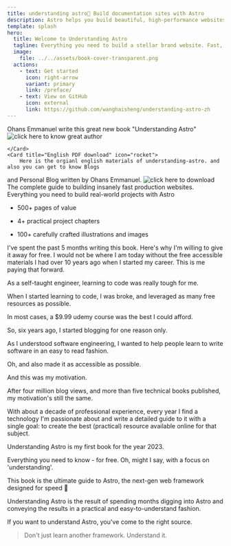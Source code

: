 ```yaml
---
title: understanding astro🌟 Build documentation sites with Astro
description: Astro helps you build beautiful, high-performance websites for brand.
template: splash
hero:
  title: Welcome to Understanding Astro
  tagline: Everything you need to build a stellar brand website. Fast, accessible, and easy-to-use.
  image:
    file: ../../assets/book-cover-transparent.png
  actions:
    - text: Get started
      icon: right-arrow
      variant: primary
      link: /preface/
    - text: View on GitHub
      icon: external
      link: https://github.com/wanghaisheng/understanding-astro-zh
---
```




<CardGrid stagger>
	<Card title="Ohans Emmanuel" icon="open-book">

Ohans Emmanuel write this great new book "Understanding Astro"
![click here to know great author](https://www.ohansemmanuel.com/)

	</Card>
	<Card title="English PDF download" icon="rocket">
		Here is the orgianl english materials of understanding-astro. and also you can get to know Blogs
and Personal Blog written by Ohans Emmanuel.
![click here to download](https://www.ohansemmanuel.com/books/understanding-astro)
	</Card>
	<Card title="outline of book Understanding Astro" icon="puzzle">
The complete guide to building insanely fast production websites.
Everything you need to build real-world projects with Astro

* 500+ pages of value
* 4+ practical project chapters
* 100+ carefully crafted illustrations and images

	</Card>
	<Card title="the story about writing book by Ohans Emmanuel" icon="document">
I've spent the past 5 months writing this book.
Here's why I'm willing to give it away for free.
I would not be where I am today without the free accessible materials I had over 10 years ago when I started my career. This is me paying that forward.

As a self-taught engineer, learning to code was really tough for me.

When I started learning to code, I was broke, and leveraged as many free resources as possible.

In most cases, a $9.99 udemy course was the best I could afford.

So, six years ago, I started blogging for one reason only.

As I understood software engineering, I wanted to help people learn to write software in an easy to read fashion.

Oh, and also made it as accessible as possible.

And this was my motivation.

After four million blog views, and more than five technical books published, my motivation's still the same.

With about a decade of professional experience, every year I find a technology I'm passionate about and write a detailed guide to it with a single goal: to create the best (practical) resource available online for that subject.

Understanding Astro is my first book for the year 2023.

Everything you need to know - for free. Oh, might I say, with a focus on 'understanding'.
	</Card>

</CardGrid>


<AboutAstro title="Brought to you by">
This book is the ultimate guide to Astro, the next-gen web framework designed for speed 🚀

Understanding Astro is the result of spending months digging into Astro and conveying the results in a practical and easy-to-understand fashion.

If you want to understand Astro, you've come to the right source.

> Don't just learn another framework. Understand it.

</AboutAstro>
